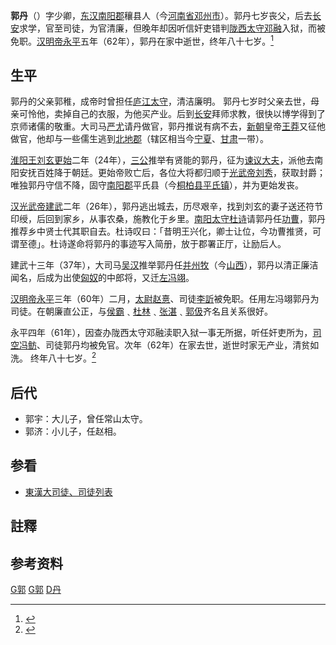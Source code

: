 {{Otheruses|郭丹|other=同名或類似名的其它條目描述}}
'''郭丹'''（{{bd|前25年||62年|catIdx=Guo,郭}}）字少卿，[[东汉|东汉]][[南阳郡|南阳郡]]穰县人（今[[河南省|河南省]][[邓州市|邓州市]]）。郭丹七岁丧父，后去[[长安|长安]]求学，官至司徒，为官清廉，但晚年却因听信奸吏错判[[陇西太守|陇西太守]][[邓融|邓融]]入狱，而被免职。[[汉明帝|汉明帝]][[永平_(汉明帝)|永平]]五年（62年），郭丹在家中逝世，终年八十七岁。<ref>{{cite web|url=http://gg-art.com/history/hcontent.php?dynastydetailid=991|title=中国历史纪事|publisher=中华博物|date=|language=zh-hans|accessdate=2011-08-07|archive-date=2016-03-04|archive-url=https://web.archive.org/web/20160304123438/http://gg-art.com/history/hcontent.php?dynastydetailid=991|dead-url=yes}}</ref>

==生平==
郭丹的父亲郭稚，成帝时曾担任[[庐江|庐江]][[太守|太守]]，清洁廉明。 郭丹七岁时父亲去世，母亲可怜他，卖掉自己的衣服，为他买产业。后到[[长安|长安]]拜师求教，很快以博学得到了京师诸儒的敬重。大司马[[严尤|严尤]]请丹做官，郭丹推说有病不去，[[新朝|新朝]]皇帝[[王莽|王莽]]又征他做官，他却与一些儒生逃到[[北地郡|北地郡]]（辖区相当今[[宁夏|宁夏]]、[[甘肃|甘肃]]一带）。

[[淮阳王|淮阳王]][[刘玄|刘玄]][[更始_(漢朝)|更始]]二年（24年），[[三公|三公]]推举有贤能的郭丹，征为[[谏议大夫|谏议大夫]]，派他去南阳安抚百姓降于朝廷。更始帝败亡后，各位大将都归顺于[[光武帝|光武帝]][[刘秀|刘秀]]，获取封爵；唯独郭丹守信不降，固守[[南阳郡|南阳郡]]平氏县（今[[桐柏县|桐柏县]][[平氏镇|平氏镇]]），并为更始发丧。

[[汉光武帝|汉光武帝]][[建武_(东汉)|建武]]二年（26年），郭丹逃出城去，历尽艰辛，找到刘玄的妻子送还符节印绶，后回到家乡，从事农桑，施教化于乡里。[[南阳郡|南阳]][[太守|太守]][[杜诗|杜诗]]请郭丹任[[功曹|功曹]]，郭丹推荐乡中贤士代其职自去。杜诗叹曰：「昔明王兴化，卿士让位，今功曹推贤，可谓至德」。{{notetag|从前明君推行教化，卿士互相退让官职，如今功曹推举贤士，可谓非常高尚。}}杜诗遂命将郭丹的事迹写入简册，放于郡署正厅，让励后人。

建武十三年（37年），大司马[[吴汉|吴汉]]推举郭丹任[[并州|并州牧]]（今[[山西|山西]]），郭丹以清正廉洁闻名，后成为出使[[匈奴|匈奴]]的中郎将，又迁[[左冯翊|左冯翊]]。

[[汉明帝|汉明帝]][[永平_(汉明帝)|永平]]三年（60年）二月，[[太尉|太尉]][[赵憙|赵憙]]、司徒[[李訢|李訢]]被免职。任用左冯翊郭丹为司徒。在朝廉直公正，与[[侯霸|侯霸]]﹑[[杜林_(東漢)|杜林]]﹑[[張湛|张湛]]﹑[[郭伋|郭伋]]齐名且关系很好。

永平四年（61年），因查办陇西太守邓融渎职入狱一事无所据，听任奸吏所为，[[司空|司空]][[冯鲂|冯鲂]]、司徒郭丹均被免官。次年（62年）在家去世，逝世时家无产业，清贫如洗。 终年八十七岁。<ref>{{cite web|url=http://www.ha.xinhuanet.com/guanggao/dengzhou/rwdz45.htm|title=汉明帝司徒郭丹|publisher=新华网|date=|language=zh-hans|accessdate=2011-08-07|archive-date=2006-12-10|archive-url=https://web.archive.org/web/20061210224315/http://www.ha.xinhuanet.com/guanggao/dengzhou/rwdz45.htm|dead-url=no}}</ref>

==后代==
*郭宇：大儿子，曾任常山太守。
*郭济：小儿子，任赵相。

==参看==
*[[東漢大司徒、司徒列表|東漢大司徒、司徒列表]]

== 註釋 ==
<div class="references-small">
{{notefoot}}
</div>

== 参考资料 ==
{{reflist}}

{{東漢大司徒司徒}}

[[Category:東漢政治人物|G郭]]
[[Category:邓州人|G郭]]
[[Category:郭姓|D丹]]